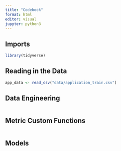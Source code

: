 ```yaml
---
title: "Codebook"
format: html
editor: visual
jupyter: python3
---
```


## Imports
```r
library(tidyverse)
```

## Reading in the Data
```r
app_data <- read_csv("data/application_train.csv")
```

## Data Engineering
```r

```

## Metric Custom Functions
```r

```


## Models
```r

```


